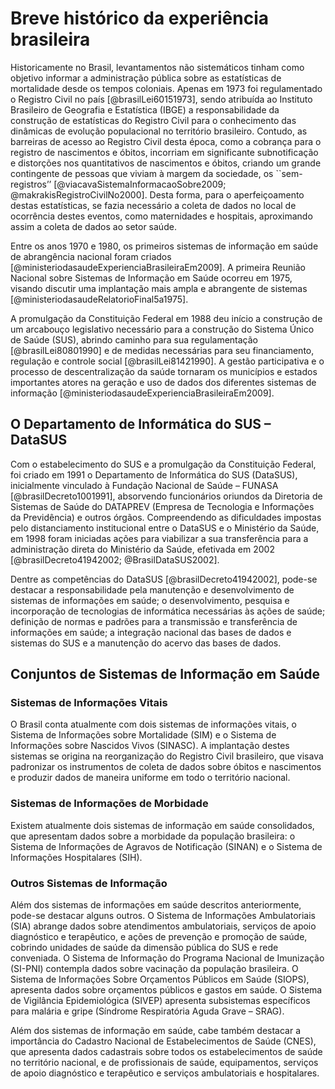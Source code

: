 # Breve histórico da experiência brasileira

Historicamente no Brasil, levantamentos não sistemáticos tinham como objetivo informar a administração pública sobre as estatísticas de mortalidade desde os tempos coloniais. Apenas em 1973 foi regulamentado o Registro Civil no país [@brasilLei60151973], sendo atribuída ao Instituto Brasileiro de Geografia e Estatística (IBGE) a responsabilidade da construção de estatísticas do Registro Civil para o conhecimento das dinâmicas de evolução populacional no território brasileiro. Contudo, as barreiras de acesso ao Registro Civil desta época, como a cobrança para o registro de nascimentos e óbitos, incorriam em significante subnotificação e distorções nos quantitativos de nascimentos e óbitos, criando um grande contingente de pessoas que viviam à margem da sociedade, os ``sem-registros'' [@viacavaSistemaInformacaoSobre2009; @makrakisRegistroCivilNo2000]. Desta forma, para o aperfeiçoamento destas estatísticas, se fazia necessário a coleta de dados no local de ocorrência destes eventos, como maternidades e hospitais, aproximando assim a coleta de dados ao setor saúde. 

Entre os anos 1970 e 1980, os primeiros sistemas de informação em saúde de abrangência nacional foram criados [@ministeriodasaudeExperienciaBrasileiraEm2009]. A primeira Reunião Nacional sobre Sistemas de Informação em Saúde ocorreu em 1975, visando discutir uma implantação mais ampla e abrangente de sistemas [@ministeriodasaudeRelatorioFinal5a1975]. 

A promulgação da Constituição Federal em 1988 deu início a construção de um arcabouço legislativo necessário para a construção do Sistema Único de Saúde (SUS), abrindo caminho para sua regulamentação [@brasilLei80801990] e de medidas necessárias para seu financiamento, regulação e controle social [@brasilLei81421990]. A gestão participativa e o processo de descentralização da saúde tornaram os municípios e estados importantes atores na geração e uso de dados dos diferentes sistemas de informação [@ministeriodasaudeExperienciaBrasileiraEm2009]. 

## O Departamento de Informática do SUS -- DataSUS

Com o estabelecimento do SUS e a promulgação da Constituição Federal, foi criado em 1991 o Departamento de Informática do SUS (DataSUS), inicialmente vinculado à Fundação Nacional de Saúde -- FUNASA [@brasilDecreto1001991], absorvendo funcionários oriundos da Diretoria de Sistemas de Saúde do DATAPREV (Empresa de Tecnologia e Informações da Previdência) e outros órgãos. Compreendendo as dificuldades impostas pelo distanciamento institucional entre o DataSUS e o Ministério da Saúde, em 1998 foram iniciadas ações para viabilizar a sua transferência para a administração direta do Ministério da Saúde, efetivada em 2002 [@brasilDecreto41942002; @BrasilDataSUS2002]. 

Dentre as competências do DataSUS [@brasilDecreto41942002], pode-se destacar a responsabilidade pela manutenção e desenvolvimento de sistemas de informações em saúde; o desenvolvimento, pesquisa e incorporação de tecnologias de informática necessárias às ações de saúde; definição de normas e padrões para a transmissão e transferência de informações em saúde; a integração nacional das bases de dados e sistemas do SUS e a manutenção do acervo das bases de dados. 

## Conjuntos de Sistemas de Informação em Saúde

### Sistemas de Informações Vitais

O Brasil conta atualmente com dois sistemas de informações vitais, o Sistema de Informações sobre Mortalidade (SIM) e o Sistema de Informações sobre Nascidos Vivos (SINASC). A implantação destes sistemas se origina na reorganização do Registro Civil brasileiro, que visava padronizar os instrumentos de coleta de dados sobre óbitos e nascimentos e produzir dados de maneira uniforme em todo o território nacional.

### Sistemas de Informações de Morbidade

Existem atualmente dois sistemas de informação em saúde consolidados, que apresentam dados sobre a morbidade da população brasileira: o Sistema de Informações de Agravos de Notificação (SINAN) e o Sistema de Informações Hospitalares (SIH).

### Outros Sistemas de Informação

Além dos sistemas de informações em saúde descritos anteriormente, pode-se destacar alguns outros. O Sistema de Informações Ambulatoriais (SIA) abrange dados sobre atendimentos ambulatoriais, serviços de apoio diagnóstico e terapêutico, e ações de prevenção e promoção de saúde, cobrindo unidades de saúde da dimensão pública do SUS e rede conveniada. O Sistema de Informação do Programa Nacional de Imunização (SI-PNI) contempla dados sobre vacinação da população brasileira. O Sistema de Informações Sobre Orçamentos Públicos em Saúde (SIOPS), apresenta dados sobre orçamentos públicos e gastos em saúde. O Sistema de Vigilância Epidemiológica (SIVEP) apresenta subsistemas específicos para malária e gripe (Síndrome Respiratória Aguda Grave -- SRAG).

Além dos sistemas de informação em saúde, cabe também destacar a importância do Cadastro Nacional de Estabelecimentos de Saúde (CNES), que apresenta dados cadastrais sobre todos os estabelecimentos de saúde no território nacional, e de profissionais de saúde, equipamentos, serviços de apoio diagnóstico e terapêutico e serviços ambulatoriais e hospitalares.